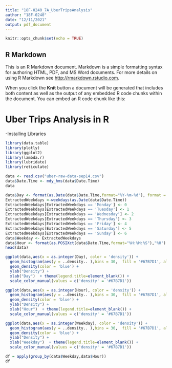 ```yaml
---
title: "18F-0240_7A_UberTripsAnalysis"
author: "18F-0240"
date: "12/11/2021"
output: pdf_document
---
```


```r
knitr::opts_chunk$set(echo = TRUE)
```

## R Markdown

This is an R Markdown document. Markdown is a simple formatting syntax for authoring HTML, PDF, and MS Word documents. For more details on using R Markdown see <http://rmarkdown.rstudio.com>.

When you click the **Knit** button a document will be generated that includes both content as well as the output of any embedded R code chunks within the document. You can embed an R code chunk like this:

# Uber Trips Analysis in R
-Installing Libraries
```r
library(data.table)
library(plotly)
library(ggplot2)
library(lambda.r)
library(lubridate)
library(reticulate)
```



```r
data <- read.csv("uber-raw-data-sep14.csv")
data$Date.Time <- mdy_hms(data$Date.Time)
data
```


```r
data$Day <- format(as.Date(data$Date.Time,format="%Y-%m-%d"), format = "%d")
ExtractedWeekdays <-weekdays(as.Date(data$Date.Time))
ExtractedWeekdays[ExtractedWeekdays == 'Monday'] <- 0
ExtractedWeekdays[ExtractedWeekdays == 'Tuesday'] <- 1
ExtractedWeekdays[ExtractedWeekdays == 'Wednesday'] <- 2
ExtractedWeekdays[ExtractedWeekdays == 'Thursday'] <- 3
ExtractedWeekdays[ExtractedWeekdays == 'Friday'] <- 4
ExtractedWeekdays[ExtractedWeekdays == 'Saturday'] <- 5
ExtractedWeekdays[ExtractedWeekdays == 'Sunday'] <- 6
data$Weekday <- ExtractedWeekdays
data$Hour <- format(as.POSIXct(data$Date.Time,format="%H:%M:%S"),"%H")
head(data)
```


```r
ggplot(data,aes(x = as.integer(Day), color = 'density')) +  
  geom_histogram(aes(y = ..density.. ),bins = 30,  fill = '#67B7D1', alpha = 0.5) +  
  geom_density(color = 'blue') + 
  ylab("Density") + 
  xlab("Day")  + theme(legend.title=element_blank()) +
  scale_color_manual(values = c('density' = '#67B7D1'))

```


```r
ggplot(data,aes(x = as.integer(Hour), color = 'density')) +  
  geom_histogram(aes(y = ..density.. ),bins = 30,  fill = '#67B7D1', alpha = 0.5) +  
  geom_density(color = 'blue') + 
  ylab("Density") + 
  xlab("Hour")  + theme(legend.title=element_blank()) +
  scale_color_manual(values = c('density' = '#67B7D1'))

```

```r
ggplot(data,aes(x = as.integer(Weekday), color = 'density')) +  
  geom_histogram(aes(y = ..density.. ),bins = 30,  fill = '#67B7D1', alpha = 0.5) +  
  geom_density(color = 'blue') + 
  ylab("Density") + 
  xlab("Weekday")  + theme(legend.title=element_blank()) +
  scale_color_manual(values = c('density' = '#67B7D1'))
```

```r
df = apply(group_by(data$Weekday,data$Hour))
df
```

